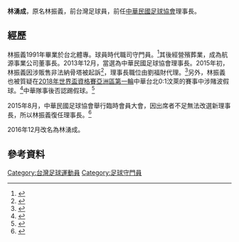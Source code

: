 '''林湧成'''，原名林振義，前台灣足球員，前任[[中華民國足球協會|中華民國足球協會]]理事長。

==經歷==
林振義1991年畢業於台北體專。球員時代職司守門員。<ref>{{Cite web |url=http://sports.ettoday.net/news/304838 |title=台灣足球／守門員出身經營生命事業 林振義足協新龍頭 |access-date=2016-05-23 |archive-date=2019-06-29 |archive-url=https://web.archive.org/web/20190629175112/https://sports.ettoday.net/news/304838 |dead-url=no }}</ref>其後經營殯葬業，成為航源事業公司董事長。2013年12月，當選為中華民國足球協會理事長。2015年初，林振義因涉販售非法納骨塔被起訴<ref>{{Cite web |url=http://www.klc.moj.gov.tw/ct.asp?xItem=399013&ctNode=40705&mp=026 |title=販售非法納骨塔足球協會理事長林振義提起公訴 |access-date=2016-05-23 |archive-url=https://web.archive.org/web/20160810095421/http://www.klc.moj.gov.tw/ct.asp?xItem=399013&ctNode=40705&mp=026 |archive-date=2016-08-10 |dead-url=yes }}</ref>，理事長職位由劉福財代理。<ref>{{Cite web |url=http://news.ltn.com.tw/news/society/breakingnews/1266305 |title=賣假納骨塔位狠撈2億 基檢聲押足協理事長 |access-date=2016-05-23 |archive-date=2019-06-15 |archive-url=https://web.archive.org/web/20190615174652/https://news.ltn.com.tw/news/society/breakingnews/1266305 |dead-url=no }}</ref>另外，林振義也被質疑在[[2018年世界盃資格賽亞洲區第一輪|2018年世界盃資格賽亞洲區第一輪]]中華台北0:1汶萊的賽事中涉賭波假球。<ref>{{Cite web |url=http://www.nextmag.com.tw/magazine/news/20150422/18341180 |title=《封面故事》世界盃資格賽操控中華隊放水 檢調查足協理事長簽賭詐4000萬 |access-date=2016-05-23 |archive-date=2016-06-17 |archive-url=https://web.archive.org/web/20160617042308/http://www.nextmag.com.tw/magazine/news/20150422/18341180 |dead-url=no }}</ref>中華隊事後否認踢假球。<ref>{{Cite web |url=http://www.tsna.com.tw/index.php?q=node%2F62537 |title=談假球風波足協理事長淚灑記者會 |access-date=2021-12-30 |archive-date=2019-06-11 |archive-url=https://web.archive.org/web/20190611083339/http://www.tsna.com.tw/index.php?q=node%2F62537 |dead-url=no }}</ref>

2015年8月，中華民國足球協會舉行臨時會員大會，因出席者不足無法改選新理事長，所以林振義復任理事長。<ref>{{Cite web |url=http://sports.ltn.com.tw/news/paper/907009 |title=足協醞釀改選流會 林振義回任理事長 |access-date=2016-05-23 |archive-date=2019-06-10 |archive-url=https://web.archive.org/web/20190610010500/https://sports.ltn.com.tw/news/paper/907009 |dead-url=no }}</ref>

2016年12月改名為林湧成。

== 參考資料 ==
{{reflist}}
[[Category:台灣足球運動員|Category:台灣足球運動員]]
[[Category:足球守門員|Category:足球守門員]]